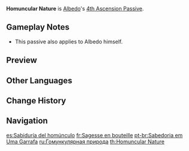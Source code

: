 {{Talent Infobox
|image         = Talent Homuncular Nature.png
|character     = Albedo
|type          = 4th Ascension Passive
|info          = Using [[Rite of Progeniture: Tectonic Tide]] increases the [[Elemental Mastery]] of nearby party members by 125 for 10s.
|utility1      = Party Elemental Mastery
}}
'''Homuncular Nature''' is [[Albedo]]'s [[4th Ascension Passive]].

==Gameplay Notes==
*This passive also applies to Albedo himself.

==Preview==
{{Preview
|file=Homuncular Nature Preview
}}

==Other Languages==
{{Other Languages
|en      = Homuncular Nature
|zhs     = 瓶中人的天慧
|zhs_rm  = Píngzhōngrén de tiān huì
|zht     = 瓶中人的天慧
|zht_rm  = Píngzhōngrén de tiān huì
|zh_tl   = Wisdom of the Homunculus
|zh_note = {{Lang|mini=1|zh=瓶中人|zh_rm=Píngzhōngrén|zh_lit=Man in a Bottle}}
|ja      = ホムンクルスの天智
|ja_rm   = Homunkurusu no Tenji{{Assumed}}
|ja_tl   = Homuncular Heavenly Wisdom
|ko      = 병 속 인간의 지혜
|ko_rm   = Byeong Sok Ingan-ui Jihye
|ko_tl   = Wisdom of the Homunculus
|es      = Sabiduría del homúnculo
|es_tl   = Wisdom of the Homunculus
|fr      = Sagesse en bouteille
|fr_tl   = Wisdom in a Bottle
|ru      = Гомункулярная природа
|ru_tl   = 
|th      = Homuncular Nature
|vi      = Trí Tuệ Người Trong Bình
|vi_tl   = Wisdom of the Man in a Pot
|de      = Weisheit aus der Flasche
|de_tl   = Wisdom out of the Bottle
|id      = Homuncular Nature
|pt      = Sabedoria em Uma Garrafa
|pt_tl   = Wisdom in a Bottle
}}

==Change History==
{{Change History|1.2}}
{{Clr}}
==Navigation==
{{Talent Navbox|Albedo}}

[[es:Sabiduría del homúnculo]]
[[fr:Sagesse en bouteille]]
[[pt-br:Sabedoria em Uma Garrafa]]
[[ru:Гомункулярная природа]]
[[th:Homuncular Nature]]